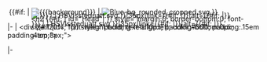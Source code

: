 <includeonly>
<div style="text-align:left; position:relative; left:8px; top:8px; height:25px; ">
<div style="position:relative; left:-5px; top:0px;">{{#if: {{{background|}}} | [[File:{{{background}}}|link=|alt=]] | [[File:Blue-bg rounded cropped.svg|link=|alt=]] }}</div>
<div style="position:absolute; left:1px; top:-7px;">[[File:{{#if: {{{image|}}} | {{{image}}} | HSVissteduatt.svg }}|35px|link={{#if: {{{imagelink|}}}|{{{imagelink|}}}}}|alt={{#if: {{{imagecaption|}}}|{{{imagecaption|}}}}}]]</div>
<div style="position:absolute; left:40px; top:0px; width:95%;"><h2 {{#if:{{{id|}}} | id="{{{id}}}Head"| }} style="margin:0; border-bottom:0; font-size:120%; font-weight:bold; text-align:left; color:#000; padding:.15em .4em;">{{{title}}}</h2></div></div>
|-
| <div {{#if:{{{id|}}}|id="{{{id}}}"|}} style="padding-left:10px; padding-bottom:0px; padding-top:8px;">
{{{content}}}<div style="text-align: right;">{{{link}}}</div></div>
|-
</includeonly>

<noinclude>{{Documentation}}</noinclude>